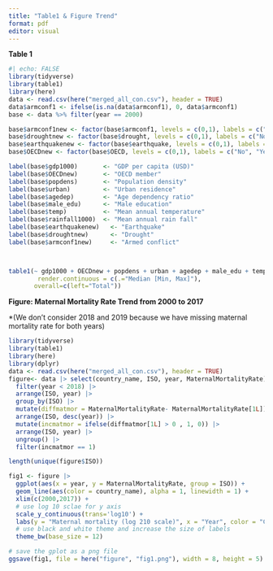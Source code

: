 ```yaml
---
title: "Table1 & Figure Trend"
format: pdf
editor: visual
---
```


**Table 1**

```r
#| echo: FALSE
library(tidyverse)
library(table1)
library(here)
data <- read.csv(here("merged_all_con.csv"), header = TRUE)
data$armconf1 <- ifelse(is.na(data$armconf1), 0, data$armconf1)
base <- data %>% filter(year == 2000)

base$armconf1new <- factor(base$armconf1, levels = c(0,1), labels = c("No armed conflict in 2000", "Armed conflict in 2000"))
base$droughtnew <- factor(base$drought, levels = c(0,1), labels = c("No", "Yes"))
base$earthquakenew <- factor(base$earthquake, levels = c(0,1), labels = c("No", "Yes"))
base$OECDnew <- factor(base$OECD, levels = c(0,1), labels = c("No", "Yes"))

label(base$gdp1000)       <- "GDP per capita (USD)"
label(base$OECDnew)       <- "OECD member"
label(base$popdens)       <- "Population density"
label(base$urban)         <- "Urban residence"
label(base$agedep)        <- "Age dependency ratio"
label(base$male_edu)      <- "Male education"
label(base$temp)          <- "Mean annual temperature"
label(base$rainfall1000)  <- "Mean annual rain fall"
label(base$earthquakenew)   <- "Earthquake"
label(base$droughtnew)      <- "Drought"
label(base$armconf1new)     <- "Armed conflict"



table1(~ gdp1000 + OECDnew + popdens + urban + agedep + male_edu + temp + rainfall1000 + earthquakenew + droughtnew| armconf1new, data = base,
        render.continuous = c(.="Median [Min, Max]"),
       overall=c(left="Total"))
```

**Figure: Maternal Mortality Rate Trend from 2000 to 2017**

\*(We don't consider 2018 and 2019 because we have missing maternal mortality rate for both years)

```r
library(tidyverse)
library(table1)
library(here)
library(dplyr)
data <- read.csv(here("merged_all_con.csv"), header = TRUE)
figure<- data |> select(country_name, ISO, year, MaternalMortalityRate) |>
  filter(year < 2018) |>
  arrange(ISO, year) |>
  group_by(ISO) |>
  mutate(diffmatmor = MaternalMortalityRate- MaternalMortalityRate[1L]) |>
  arrange(ISO, desc(year)) |>
  mutate(incmatmor = ifelse(diffmatmor[1L] > 0 , 1, 0)) |>
  arrange(ISO, year) |>
  ungroup() |>
  filter(incmatmor == 1)

length(unique(figure$ISO))

fig1 <- figure |>
  ggplot(aes(x = year, y = MaternalMortalityRate, group = ISO)) +
  geom_line(aes(color = country_name), alpha = 1, linewidth = 1) +
  xlim(c(2000,2017)) +
  # use log 10 sclae for y axis
  scale_y_continuous(trans='log10') + 
  labs(y = "Maternal mortality (log 210 scale)", x = "Year", color = "Country", title = "Trend in maternal mortality for countries that had an increase from 2000 to 2017") + 
  # use black and white theme and increase the size of labels
  theme_bw(base_size = 12)

# save the gplot as a png file
ggsave(fig1, file = here("figure", "fig1.png"), width = 8, height = 5)
```
